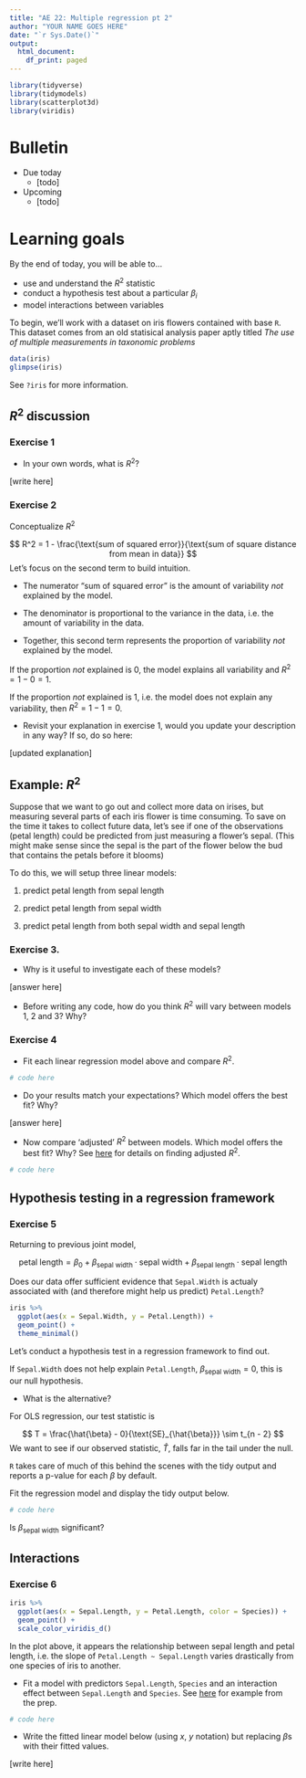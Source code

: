 ```yaml
---
title: "AE 22: Multiple regression pt 2"
author: "YOUR NAME GOES HERE"
date: "`r Sys.Date()`"
output:
  html_document:
    df_print: paged
---
```


```r
library(tidyverse)
library(tidymodels)
library(scatterplot3d)
library(viridis)
```

# Bulletin

- Due today
  - [todo]

- Upcoming
  - [todo]


# Learning goals

By the end of today, you will be able to...

- use and understand the $R^2$ statistic
- conduct a hypothesis test about a particular $\beta_i$
- model interactions between variables

To begin, we'll work with a dataset on iris flowers contained with base `R`. This dataset comes from an old statisical analysis paper aptly titled *The use of multiple measurements in taxonomic problems*

```r
data(iris)
glimpse(iris)
```
See `?iris` for more information. 

## $R^2$ discussion

### Exercise 1

- In your own words, what is $R^2$?

[write here]


### Exercise 2

Conceptualize $R^2$

$$
R^2 = 1 - \frac{\text{sum of squared error}}{\text{sum of square distance from mean in data}}
$$
Let's focus on the second term to build intuition.

- The numerator "sum of squared error" is the amount of variability *not* explained by the model. 

- The denominator is proportional to the variance in the data, i.e. the amount of variability in the data.

- Together, this second term represents the proportion of variability *not* explained by the model.

If the proportion *not* explained is 0, the model explains all variability and $R^2 = 1 - 0 = 1$.

If the proportion *not* explained is $1$, i.e. the model does not explain any variability, then $R^2 = 1 - 1 = 0$.

- Revisit your explanation in exercise 1, would you update your description in any way? If so, do so here:

[updated explanation]

## Example: $R^2$

Suppose that we want to go out and collect more data on irises, but measuring several parts of each iris flower is time consuming. To save on the time it takes to collect future data, let's see if one of the observations (petal length) could be predicted from just measuring a flower's sepal. (This might make sense since the sepal is the part of the flower below the bud that contains the petals before it blooms)

To do this, we will setup three linear models:

1. predict petal length from sepal length

2. predict petal length from sepal width

3. predict petal length from both sepal width and sepal length

### Exercise 3.

- Why is it useful to investigate each of these models?

[answer here]

- Before writing any code, how do you think $R^2$ will vary between models 1, 2 and 3? Why?


### Exercise 4

- Fit each linear regression model above and compare $R^2$.

```r
# code here
```

- Do your results match your expectations? Which model offers the best fit? Why?

[answer here]

- Now compare 'adjusted' $R^2$ between models. Which model offers the best fit? Why? See [here](https://rstudio-education.github.io/datascience-box/course-materials/slides/u4-d04-model-multiple-predictors/u4-d04-model-multiple-predictors.html#21) for details on finding adjusted $R^2$.

```r
# code here 
```

## Hypothesis testing in a regression framework

### Exercise 5

Returning to previous joint model,

$$
\text{petal length} = \beta_0 + \beta_{\text{sepal width}} \cdot \text{sepal width} + \beta_{\text{sepal length}} \cdot \text{sepal length}
$$

Does our data offer sufficient evidence that `Sepal.Width` is actualy associated with (and therefore might help us predict) `Petal.Length`?

```r
iris %>%
  ggplot(aes(x = Sepal.Width, y = Petal.Length)) + 
  geom_point() +
  theme_minimal()
```

Let's conduct a hypothesis test in a regression framework to find out.

If `Sepal.Width` does not help explain `Petal.Length`, $\beta_{\text{sepal width}} = 0$, this is our null hypothesis.

- What is the alternative?

For OLS regression, our test statistic is 

$$
T = \frac{\hat{\beta} - 0}{\text{SE}_{\hat{\beta}}} \sim t_{n - 2}
$$
We want to see if our observed statistic, $\hat{T}$, falls far in the tail under the null.

`R` takes care of much of this behind the scenes with the tidy output and reports a p-value for each $\beta$ by default.

Fit the regression model and display the tidy output below.

```r
# code here
```

Is $\beta_{\text{sepal width}}$ significant?

## Interactions

### Exercise 6

```r
iris %>%
  ggplot(aes(x = Sepal.Length, y = Petal.Length, color = Species)) + 
  geom_point() +
  scale_color_viridis_d()
```

In the plot above, it appears the relationship between sepal length and petal length, i.e. the slope of `Petal.Length ~ Sepal.Length` varies drastically from one species of iris to another.

- Fit a model with predictors `Sepal.Length`, `Species` and an interaction effect between `Sepal.Length` and `Species`. See [here](https://rstudio-education.github.io/datascience-box/course-materials/slides/u4-d05-more-model-multiple-predictors/u4-d05-more-model-multiple-predictors.html#23) for example from the prep.

```r
# code here
```

- Write the fitted linear model below (using $x$, $y$ notation) but replacing $\beta$s with their fitted values.

[write here]
